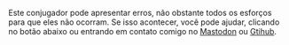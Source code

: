 Este conjugador pode apresentar erros, 
não obstante todos os esforços para que eles não ocorram. 
Se isso acontecer, você pode ajudar, 
clicando no botão abaixo ou entrando em
contato comigo no [Mastodon](https://ursal.zone/@renribsilva) ou 
[Gtihub](https://github.com/renribsilva/conjugador).